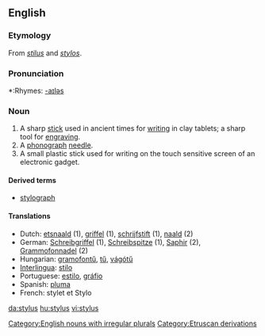 ==English==
===Etymology===
From {{L.}} ''[[stilus]]'' and {{Gr.}} ''[[stylos]]''.

===Pronunciation===
*:Rhymes: [[Rhymes:English:-aɪləs|-aɪləs]]

===Noun===
{{wikipedia}}
{{en-noun|styli}}

# A sharp [[stick]] used in ancient times for [[writing]] in clay tablets; a sharp tool for [[engraving]].
# A [[phonograph]] [[needle]].
# A small plastic stick used for writing on the touch sensitive screen of an electronic gadget.

====Derived terms====
*[[stylograph]]

====Translations====
*Dutch: [[etsnaald]] (1), [[griffel]] (1), [[schrijfstift]] (1), [[naald]] (2)
*German: [[Schreibgriffel]] {{m}} (1), [[Schreibspitze]] {{f}} (1), [[Saphir]] {{m}} (2), [[Grammofonnadel]] {{f}} (2)
*Hungarian: [[gramofontű]], [[tű]], [[vágótű]]
*[[Interlingua]]: [[stilo]]
*Portuguese: [[estilo]], [[gráfio]]
*Spanish: [[pluma]]
*French: stylet et Stylo

[[Category:English nouns with irregular plurals]]
[[Category:Etruscan derivations]]

[[da:stylus]]
[[hu:stylus]]
[[vi:stylus]]
